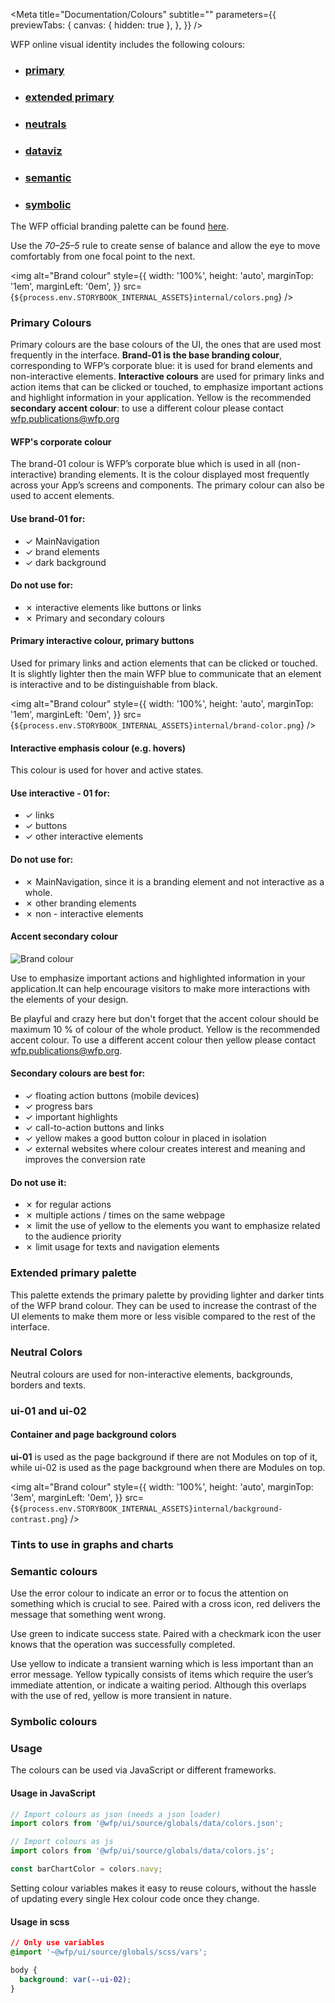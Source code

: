
<Meta
  title="Documentation/Colours"
  subtitle=""
  parameters={{
    previewTabs: {
      canvas: { hidden: true },
    },
  }}
/>

WFP online visual identity includes the following colours:

- ### [primary](#primary-colours)
- ### [extended primary](#extended-primary-palette)
- ### [neutrals](#neutral-colors)
- ### [dataviz](#tints-to-use-in-graphs-and-charts)
- ### [semantic](#semantic-colours)
- ### [symbolic](#symbolic-colours)

The WFP official branding palette can be found [here](http://brand.manuals.wfp.org/en/core-elements/colours/colour-palette/).

Use the _70–25–5_ rule to create sense of balance and allow the eye to
move comfortably from one focal point to the next.

<img
  alt="Brand colour"
  style={{
    width: '100%',
    height: 'auto',
    marginTop: '1em',
    marginLeft: '0em',
  }}
  src={`${process.env.STORYBOOK_INTERNAL_ASSETS}internal/colors.png`}
/>

### Primary Colours

Primary colours are the base colours of the UI, the ones that are used most
frequently in the interface. **Brand-01 is the base branding colour**,
corresponding to WFP’s corporate blue: it is used for brand elements and
non-interactive elements. **Interactive colours** are used for primary
links and action items that can be clicked or touched, to emphasize important
actions and highlight information in your application. Yellow is the
recommended **secondary accent colour**: to use a different colour please
contact [wfp.publications@wfp.org](mailto:wfp.publications@wfp.org)

<ColourList filter="brand" />

<Colour color="brand-01" />
<h4 className="wfp--story__sub-heading">WFP's corporate colour</h4>

The brand-01 colour is WFP’s corporate blue which is used in all
(non-interactive) branding elements. It is the colour displayed most
frequently across your App’s screens and components. The primary colour
can also be used to accent elements.

#### Use brand-01 for:

- ✓ MainNavigation
- ✓ brand elements
- ✓ dark background

#### Do not use for:

- ✗ interactive elements like buttons or links
- ✗ Primary and secondary colours

<Colour color="interactive-01" />

<h4 className="wfp--story__sub-heading">
  Primary interactive colour, primary buttons
</h4>

Used for primary links and action elements that can be clicked or touched. It
is slightly lighter then the main WFP blue to communicate that an element is
interactive and to be distinguishable from black.

<img
  alt="Brand colour"
  style={{
    width: '100%',
    height: 'auto',
    marginTop: '1em',
    marginLeft: '0em',
  }}
  src={`${process.env.STORYBOOK_INTERNAL_ASSETS}internal/brand-color.png`}
/>

<Colour color="interactive-02" />
<h4 className="wfp--story__sub-heading">
  Interactive emphasis colour (e.g. hovers)
</h4>

This colour is used for hover and active states.

#### Use interactive - 01 for:

- ✓ links
- ✓ buttons
- ✓ other interactive elements

#### Do not use for:

- ✗ MainNavigation, since it is a branding element and not interactive as a whole.
- ✗ other branding elements
- ✗ non - interactive elements

<Colour color="accent-01" />

<h4 className="wfp--story__sub-heading">Accent secondary colour</h4>
<img
  alt="Brand colour"
  style={{
    width: '100%',
    height: 'auto',
    marginTop: '1em',
    marginLeft: '0em',
  }}
  src={`${process.env.STORYBOOK_INTERNAL_ASSETS}internal/secondary-color.png`}
/>

Use to emphasize important actions and highlighted information in your
application.It can help encourage visitors to make more interactions
with the elements of your design.

Be playful and crazy here but don't forget that the accent colour should
be maximum 10 % of colour of the whole product. Yellow is the
recommended accent colour. To use a different accent colour then yellow
please contact [wfp.publications@wfp.org](mailto:wfp.publications@wfp.org).

#### Secondary colours are best for:

- ✓ floating action buttons (mobile devices)
- ✓ progress bars
- ✓ important highlights
- ✓ call-to-action buttons and links
- ✓ yellow makes a good button colour in placed in isolation
- ✓ external websites where colour creates interest and meaning and
  improves the conversion rate

#### Do not use it:

- ✗ for regular actions
- ✗ multiple actions / times on the same webpage
- ✗ limit the use of yellow to the elements you want to emphasize
  related to the audience priority
- ✗ limit usage for texts and navigation elements

### Extended primary palette

This palette extends the primary palette by providing lighter and darker
tints of the WFP brand colour. They can be used to increase the contrast
of the UI elements to make them more or less visible compared to the
rest of the interface.

<ColourList filter="brand-extended" />

### Neutral Colors

Neutral colours are used for non-interactive elements, backgrounds,
borders and texts.

<ColourList filter="ui" />

### ui-01 and ui-02

<h4 className="wfp--story__sub-heading">
  Container and page background colors
</h4>

**ui-01** is used as the page background if there are not Modules on
top of it, while ui-02 is used as the page background when there are
Modules on top.

<img
  alt="Brand colour"
  style={{
    width: '100%',
    height: 'auto',
    marginTop: '3em',
    marginLeft: '0em',
  }}
  src={`${process.env.STORYBOOK_INTERNAL_ASSETS}internal/background-contrast.png`}
/>

### Tints to use in graphs and charts

<ColourList filter="communications" />

### Semantic colours

<ColourList filter="support" />

<Colour color="support-01" />

Use the error colour to indicate an error or to focus the attention on something
which is crucial to see. Paired with a cross icon, red delivers the message that
something went wrong.

<Colour color="support-02" />

Use green to indicate success state. Paired with a checkmark icon the user
knows that the operation was successfully completed.

<Colour color="support-03" />

Use yellow to indicate a transient warning which is less important than an
error message. Yellow typically consists of items which require the user’s
immediate attention, or indicate a waiting period. Although this overlaps with
the use of red, yellow is more transient in nature.

### Symbolic colours

<ColourList filter="symbolic" />

### Usage

The colours can be used via JavaScript or different frameworks.

#### Usage in JavaScript

```jsx
// Import colours as json (needs a json loader)
import colors from '@wfp/ui/source/globals/data/colors.json';

// Import colours as js
import colors from '@wfp/ui/source/globals/data/colors.js';

const barChartColor = colors.navy;
```

Setting colour variables makes it easy to reuse colours, without the hassle of updating every single Hex colour code once they change.

#### Usage in scss

```css
// Only use variables
@import '~@wfp/ui/source/globals/scss/vars';

body {
  background: var(--ui-02);
}
```
